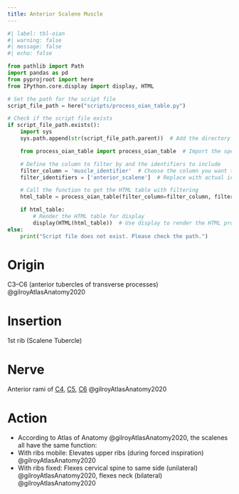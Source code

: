```yaml
---
title: Anterior Scalene Muscle
---
```




```python
#| label: tbl-oian
#| warning: false
#| message: false
#| echo: false

from pathlib import Path
import pandas as pd
from pyprojroot import here
from IPython.core.display import display, HTML

# Set the path for the script file
script_file_path = here("scripts/process_oian_table.py")

# Check if the script file exists
if script_file_path.exists():
    import sys
    sys.path.append(str(script_file_path.parent))  # Add the directory of the script to the system path

    from process_oian_table import process_oian_table  # Import the specific function

    # Define the column to filter by and the identifiers to include
    filter_column = 'muscle_identifier'  # Choose the column you want to filter by
    filter_identifiers = ['anterior_scalene']  # Replace with actual identifiers you want to include

    # Call the function to get the HTML table with filtering
    html_table = process_oian_table(filter_column=filter_column, filter_identifiers=filter_identifiers)

    if html_table:
        # Render the HTML table for display
        display(HTML(html_table))  # Use display to render the HTML properly
else:
    print("Script file does not exist. Please check the path.")

```



# Origin {#origin}
C3–C6 (anterior tubercles of transverse processes) @gilroyAtlasAnatomy2020

# Insertion {#insertion}
1st rib (Scalene Tubercle)

# Nerve
Anterior rami of [C4]({{< var ref-nerve-root.c4 >}}), [C5]({{< var ref-nerve-root.c5 >}}), [C6]({{< var ref-nerve-root.c6 >}}) @gilroyAtlasAnatomy2020  

# Action {#action}

- According to Atlas of Anatomy @gilroyAtlasAnatomy2020, the scalenes all have the same function:
- With ribs mobile: Elevates upper ribs (during forced inspiration) @gilroyAtlasAnatomy2020 
- With ribs fixed: Flexes cervical spine to same side (unilateral) @gilroyAtlasAnatomy2020, flexes neck (bilateral) @gilroyAtlasAnatomy2020 
